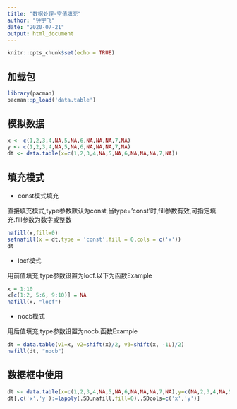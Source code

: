 ```yaml
---
title: "数据处理-空值填充"
author: "钟宇飞"
date: "2020-07-21"
output: html_document
---
```


```r
knitr::opts_chunk$set(echo = TRUE)
```

## 加载包

```r
library(pacman)
pacman::p_load('data.table')
```

## 模拟数据

```r
x <- c(1,2,3,4,NA,5,NA,6,NA,NA,NA,7,NA)
y <- c(1,2,3,4,NA,5,NA,6,NA,NA,NA,7,NA)
dt <- data.table(x=c(1,2,3,4,NA,5,NA,6,NA,NA,NA,7,NA))
```

## 填充模式

- const模式填充

直接填充模式,type参数默认为const,当type='const'时,fill参数有效,可指定填充.fill参数为数字或整数

```r
nafill(x,fill=0)
setnafill(x = dt,type = 'const',fill = 0,cols = c('x'))
dt

```

- locf模式

用前值填充,type参数设置为locf.以下为函数Example

```r
x = 1:10
x[c(1:2, 5:6, 9:10)] = NA
nafill(x, "locf")


```

- nocb模式

用后值填充,type参数设置为nocb.函数Example

```r
dt = data.table(v1=x, v2=shift(x)/2, v3=shift(x, -1L)/2)
nafill(dt, "nocb")
```

## 数据框中使用

```r
dt <- data.table(x=c(1,2,3,4,NA,5,NA,6,NA,NA,NA,7,NA),y=c(NA,2,3,4,NA,5,NA,6,NA,NA,NA,7,NA))
dt[,c('x','y'):=lapply(.SD,nafill,fill=0),.SDcols=c('x','y')]
```


